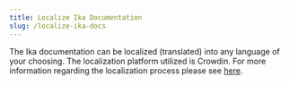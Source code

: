 ```yaml
---
title: Localize Ika Documentation
slug: /localize-ika-docs
---
```


The Ika documentation can be localized (translated) into any language of your choosing. The localization platform utilized is Crowdin. For more information regarding the localization process please see [here](https://support.crowdin.com/crowdin-intro/).
